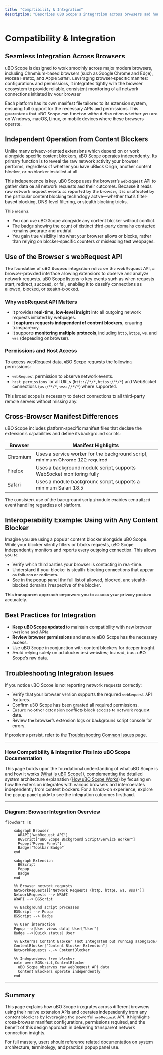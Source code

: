 ```yaml
---
title: "Compatibility & Integration"
description: "Describes uBO Scope's integration across browsers and how it interoperates with extension platforms and content blockers. Explains the use of the browser’s webRequest API and the independence from specific blocking solutions."
---
```


# Compatibility & Integration

## Seamless Integration Across Browsers

uBO Scope is designed to work smoothly across major modern browsers, including Chromium-based browsers (such as Google Chrome and Edge), Mozilla Firefox, and Apple Safari. Leveraging browser-specific manifest configurations and permissions, it integrates tightly with the browser ecosystem to provide reliable, consistent monitoring of all network connections initiated by your browser.

Each platform has its own manifest file tailored to its extension system, ensuring full support for the necessary APIs and permissions. This guarantees that uBO Scope can function without disruption whether you are on Windows, macOS, Linux, or mobile devices where these browsers operate.

## Independent Operation from Content Blockers

Unlike many privacy-oriented extensions which depend on or work alongside specific content blockers, uBO Scope operates independently. Its primary function is to reveal the raw network activity your browser performs, regardless of whether you have uBlock Origin, another content blocker, or no blocker installed at all.

This independence is key. uBO Scope uses the browser’s `webRequest` API to gather data on all network requests and their outcomes. Because it reads raw network request events as reported by the browser, it is unaffected by the particular content blocking technology active—whether that’s filter-based blocking, DNS-level filtering, or stealth blocking tricks.

This means:

- You can use uBO Scope alongside any content blocker without conflict.
- The badge showing the count of distinct third-party domains contacted remains accurate and truthful.
- You gain true visibility into what your browser allows or blocks, rather than relying on blocker-specific counters or misleading test webpages.

## Use of the Browser's webRequest API

The foundation of uBO Scope’s integration relies on the webRequest API, a browser-provided interface allowing extensions to observe and analyze network requests. uBO Scope listens to key events such as when requests start, redirect, succeed, or fail, enabling it to classify connections as allowed, blocked, or stealth-blocked.

### Why webRequest API Matters

- It provides **real-time, low-level insight** into all outgoing network requests initiated by webpages.
- It **captures requests independent of content blockers**, ensuring transparency.
- It supports **monitoring multiple protocols**, including `http`, `https`, `ws`, and `wss` (depending on browser).

### Permissions and Host Access

To access webRequest data, uBO Scope requests the following permissions:

- `webRequest` permission to observe network events.
- `host_permissions` for all URLs (`http://*/*`, `https://*/*`) and WebSocket connections (`ws://*/*`, `wss://*/*`) where supported.

This broad scope is necessary to detect connections to all third-party remote servers without missing any.

## Cross-Browser Manifest Differences

uBO Scope includes platform-specific manifest files that declare the extension’s capabilities and define its background scripts:

| Browser     | Manifest Highlights                             |
|-------------|------------------------------------------------|
| Chromium    | Uses a service worker for the background script, minimum Chrome 122 required | 
| Firefox     | Uses a background module script, supports WebSocket monitoring fully |
| Safari      | Uses a module background script, supports a minimum Safari 18.5     |

The consistent use of the background script/module enables centralized event handling regardless of platform.

## Interoperability Example: Using with Any Content Blocker

Imagine you are using a popular content blocker alongside uBO Scope. While your blocker silently filters or blocks requests, uBO Scope independently monitors and reports every outgoing connection. This allows you to:

- Verify which third parties your browser is contacting in real-time.
- Understand if your blocker is stealth-blocking connections that appear as failures or redirects.
- See in the popup panel the full list of allowed, blocked, and stealth-blocked domains irrespective of the blocker.

This transparent approach empowers you to assess your privacy posture accurately.

## Best Practices for Integration

- **Keep uBO Scope updated** to maintain compatibility with new browser versions and APIs.
- **Review browser permissions** and ensure uBO Scope has the necessary access.
- Use uBO Scope in conjunction with content blockers for deeper insight.
- Avoid relying solely on ad blocker test websites; instead, trust uBO Scope’s raw data.

## Troubleshooting Integration Issues

If you notice uBO Scope is not reporting network requests correctly:

- Verify that your browser version supports the required `webRequest` API features.
- Confirm uBO Scope has been granted all required permissions.
- Ensure no other extension conflicts block access to network request data.
- Review the browser’s extension logs or background script console for errors.

If problems persist, refer to the [Troubleshooting Common Issues](https://github.com/gorhill/uBO-Scope/blob/main/docs/getting-started/first-use-validation/troubleshooting-common-issues.md) page.

---

### How Compatibility & Integration Fits Into uBO Scope Documentation

This page builds upon the foundational understanding of what uBO Scope is and how it works ([What is uBO Scope?](../product-introduction/what-and-why.md)), complementing the detailed system architecture explanation ([How uBO Scope Works](../core-concepts-architecture/system-architecture.md)) by focusing on how the extension integrates with various browsers and interoperates independently from content blockers. For a hands-on experience, explore the popup panel guide to see the integration outcomes firsthand.


---

### Diagram: Browser Integration Overview

```mermaid
flowchart TD

    subgraph Browser
      WRAPI["webRequest API"]
      BGScript["uBO Scope Background Script/Service Worker"]
      Popup["Popup Panel"]
      Badge["Toolbar Badge"]
    end

    subgraph Extension
      BGScript
      Popup
      Badge
    end

    %% Browser network requests
    NetworkRequests[["Network Requests (http, https, ws, wss)"]]
    NetworkRequests --> WRAPI
    WRAPI --> BGScript

    %% Background script processes
    BGScript --> Popup
    BGScript --> Badge

    %% User interaction
    Popup -->|User views data| User["User"]
    Badge -->|Quick status| User

    %% External Content Blocker (not integrated but running alongside)
    ContentBlocker["Content Blocker Extension"]
    NetworkRequests -.-> ContentBlocker

    %% Independence from blocker
    note over BGScript,ContentBlocker
      uBO Scope observes raw webRequest API data
      Content Blockers operate independently
    end

```

---

## Summary

This page explains how uBO Scope integrates across different browsers using their native extension APIs and operates independently from any content blockers by leveraging the powerful `webRequest` API. It highlights cross-browser manifest configurations, permissions required, and the benefit of this design approach in delivering transparent network connection insights.

For full mastery, users should reference related documentation on system architecture, terminology, and practical popup panel use.




